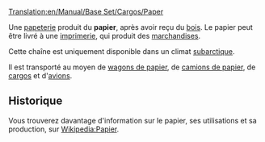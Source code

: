 [[Translation:en/Manual/Base Set/Cargos/Paper]]

{{fr/Manual/Base Set/Cargos/Cargaison|nom=Papier
|image=en/Manual/Base Set/Cargos/Paper.png
|produit=[[fr/Manual/Base Set/Industries/Papeterie|Papeterie]]
|accepté=[[fr/Manual/Base Set/Industries/Imprimerie|Imprimerie]]
}}

Une [[fr/Manual/Base Set/Industries/Papeterie|papeterie]] produit du '''papier''', après avoir reçu du [[fr/Manual/Base Set/Cargos/Bois|bois]]. Le papier peut être livré à une [[fr/Manual/Base Set/Industries/Imprimerie|imprimerie]], qui produit des [[fr/Manual/Base Set/Cargos/Marchandises|marchandises]].

Cette chaîne est uniquement disponible dans un climat [[fr/Manual/Climat#subarctique|subarctique]].

Il est transporté au moyen de [[fr/Manual/Base Set/Trains/Wagon de papier|wagons de papier]], de [[fr/Manual/Base Set/Road Vehicles/Camion de papier|camions de papier]], de [[fr/Manual/Bateaux|cargos]] et d'[[fr/Manual/Avions|avions]].


==Historique==
Vous trouverez davantage d'information sur le papier, ses utilisations et sa production, sur [https://www.wikipedia.org/wiki/fr:Papier Wikipedia:Papier].

{{fr/Manual/Base Set/Cargos/Navbox Cargos}}